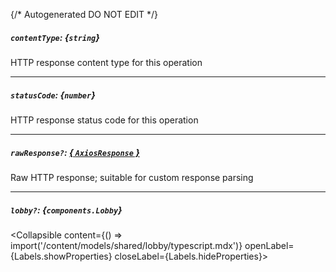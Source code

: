 {/* Autogenerated DO NOT EDIT  */}

##### `contentType`: *{`string`}*
HTTP response content type for this operation

---
##### `statusCode`: *{`number`}*
HTTP response status code for this operation

---
##### `rawResponse?`: [*{ `AxiosResponse` }*](https://axios-http.com/docs/res_schema)
Raw HTTP response; suitable for custom response parsing

---
##### `lobby?`: *{`components.Lobby`}*
<Collapsible content={() => import('/content/models/shared/lobby/typescript.mdx')} openLabel={Labels.showProperties} closeLabel={Labels.hideProperties}>
</Collapsible>


